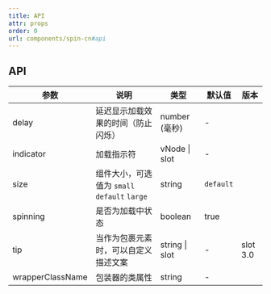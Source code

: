 ```yaml
---
title: API
attr: props
order: 0
url: components/spin-cn#api
---
```



## API

| 参数 | 说明 | 类型 | 默认值 | 版本 |
| --- | --- | --- | --- | --- |
| delay | 延迟显示加载效果的时间（防止闪烁） | number (毫秒) | - |  |
| indicator | 加载指示符 | vNode \| slot | - |  |
| size | 组件大小，可选值为 `small` `default` `large` | string | `default` |  |
| spinning | 是否为加载中状态 | boolean | true |  |
| tip | 当作为包裹元素时，可以自定义描述文案 | string \| slot | - | slot 3.0 |
| wrapperClassName | 包装器的类属性 | string | - |  |
